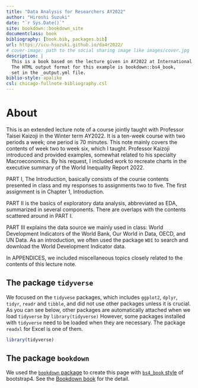 ```yaml
--- 
title: "Data Analysis for Researchers AY2022"
author: "Hiroshi Suzuki"
date: "`r Sys.Date()`"
site: bookdown::bookdown_site
documentclass: book
bibliography: [book.bib, packages.bib]
url: https://icu-hsuzuki.github.io/da4r2022/
# cover-image: path to the social sharing image like images/cover.jpg
description: |
  This is a book based on the lecture given in AY2022 at International Christian University compiled  using the bookdown package and RStudio.
  The HTML output format for this example is bookdown::bs4_book,
  set in the _output.yml file.
biblio-style: apalike
csl: chicago-fullnote-bibliography.csl
---
```


# About {-}

This is an extended lecture note of a course jointly taught with Professor Taisei Kaizoji in the Winter term AY2022. It is a ten-week course with two periods a week; one period is 70 minutes. This note mainly covers the contents of week two to week six, which I taught. Professor Kaizoji introduced and provided examples, somewhat related to his specialty Macroeconomics. By his request, I included work to recreate charts in the executive summary of the World Inequality Report 2022. 

PART I, The Introduction, basically consists of the course contents presented in class and my responses to assignments two to five. 
The first assignment is in Chapter 1, Introduction.

PART II is the basics of exploratory data analysis, abbreviated as EDA, summarized in several components. There are overlaps with the contents scattered around in PART I.

PART III explains the data source we mainly used in class: World Development Indicators of the World Bank, Our World in Data, OECD, and UN Data. As an introduction, we often used the package `WDI` to search and download the World Development Indicator data.

In APPENDICES, we included miscellaneous topics closely related to the contents of this lecture note.

## The package `tidyverse` {-}

We focused on the `tidyvese` packages, which includes `ggplot2`, `dplyr`, `tidyr`, `readr` and `tibble`, and did not use other packages unless it is crucial. As you can see below, other packages are automatically attached when we load `tidyverse` by `library(tidyverse)` However, some packages installed with `tidyverse` need to be loaded when they are necessary. The package `readxl` for Excel is one of them.

```r
library(tidyverse)
```

## The package `bookdown` {-}

We used the [`bookdown` package](https://cran.r-project.org/web/packages/bookdown/index.html) to create this page with [`bs4_book` style](https://pkgs.rstudio.com/bookdown/reference/bs4_book.html) of bootstrap4. See the [Bookdown book](https://bookdown.org/yihui/bookdown/) for the detail.